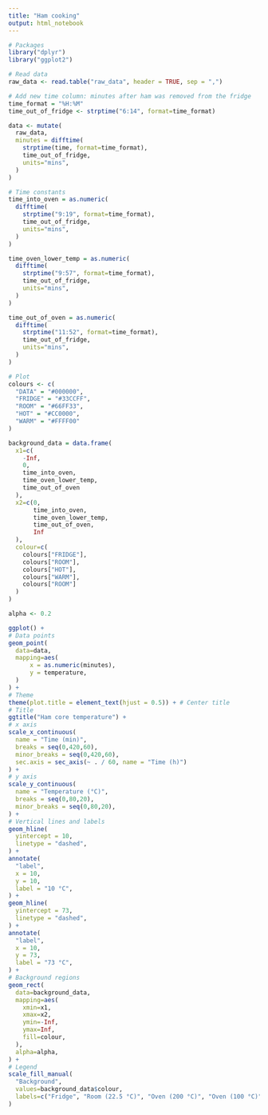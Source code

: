 ---
title: "Ham cooking"
output: html_notebook
---

```{r}
# Packages
library("dplyr")
library("ggplot2")
```

```{r}
# Read data
raw_data <- read.table("raw_data", header = TRUE, sep = ",")

# Add new time column: minutes after ham was removed from the fridge
time_format = "%H:%M"
time_out_of_fridge <- strptime("6:14", format=time_format)

data <- mutate(
  raw_data,
  minutes = difftime(
    strptime(time, format=time_format),
    time_out_of_fridge,
    units="mins",
  )
)

# Time constants
time_into_oven = as.numeric(
  difftime(
    strptime("9:19", format=time_format), 
    time_out_of_fridge, 
    units="mins",
  )
)

time_oven_lower_temp = as.numeric(
  difftime(
    strptime("9:57", format=time_format), 
    time_out_of_fridge, 
    units="mins",
  )
)

time_out_of_oven = as.numeric(
  difftime(
    strptime("11:52", format=time_format), 
    time_out_of_fridge, 
    units="mins",
  )
)

```

```{r}
# Plot
colours <- c(
  "DATA" = "#000000", 
  "FRIDGE" = "#33CCFF",
  "ROOM" = "#66FF33",
  "HOT" = "#CC0000",
  "WARM" = "#FFFF00"
)

background_data = data.frame(
  x1=c(
    -Inf,
    0,
    time_into_oven,
    time_oven_lower_temp,
    time_out_of_oven
  ),
  x2=c(0,
       time_into_oven,
       time_oven_lower_temp,
       time_out_of_oven,
       Inf
  ),
  colour=c(
    colours["FRIDGE"],
    colours["ROOM"],
    colours["HOT"],
    colours["WARM"],
    colours["ROOM"]
  )
)

alpha <- 0.2

ggplot() +
# Data points
geom_point(
  data=data, 
  mapping=aes(
      x = as.numeric(minutes),
      y = temperature, 
  )
) +
# Theme
theme(plot.title = element_text(hjust = 0.5)) + # Center title
# Title
ggtitle("Ham core temperature") +
# x axis
scale_x_continuous(
  name = "Time (min)",
  breaks = seq(0,420,60),
  minor_breaks = seq(0,420,60),
  sec.axis = sec_axis(~ . / 60, name = "Time (h)")
) +
# y axis
scale_y_continuous(
  name = "Temperature (°C)",
  breaks = seq(0,80,20),
  minor_breaks = seq(0,80,20),
) +
# Vertical lines and labels
geom_hline(
  yintercept = 10,
  linetype = "dashed",
) +
annotate(
  "label", 
  x = 10, 
  y = 10, 
  label = "10 °C",
) +
geom_hline(
  yintercept = 73,
  linetype = "dashed",
) +
annotate(
  "label", 
  x = 10, 
  y = 73, 
  label = "73 °C",
) +
# Background regions
geom_rect(
  data=background_data,
  mapping=aes(
    xmin=x1,
    xmax=x2,
    ymin=-Inf,
    ymax=Inf,
    fill=colour,
  ),
  alpha=alpha,
) + 
# Legend
scale_fill_manual(
  "Background", 
  values=background_data$colour, 
  labels=c("Fridge", "Room (22.5 °C)", "Oven (200 °C)", "Oven (100 °C)", "Room (22.5 °C)"),
)
```

